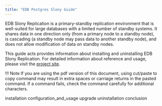 ```yaml
---
title: "EDB Postgres Slony Guide"
---
```


EDB Slony Replication is a primary-standby replication environment that is well-suited for large databases with a limited number of standby systems. It shares data in one direction only (from a primary node to a standby node), is cascading (a standby node may pass data to another standby node), and does not allow modification of data on standby nodes.

This guide acts provides information about installing and uninstalling EDB Slony Replication. For detailed information about reference and usage, please visit the [project site](https://www.slony.info).

!!! Note
    If you are using the pdf version of this document, using cut/paste to copy command may result in extra spaces or carriage returns in the pasted command. If a command fails, check the command carefully for additional characters.

<div class="toctree" maxdepth="3">

installation configuration_and_usage upgrade uninstallation conclusion

</div>
